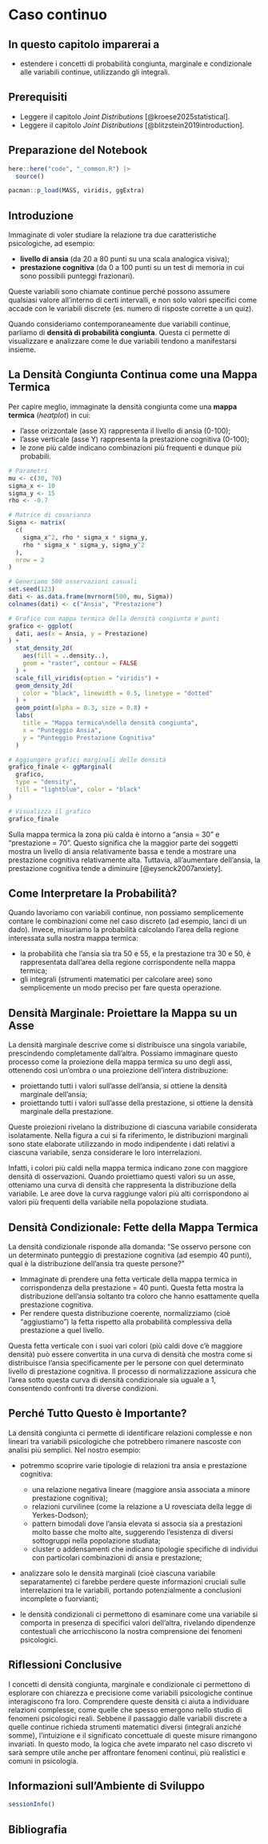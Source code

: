 # Caso continuo {#sec-prob-join-cont}

::: callout-important
## In questo capitolo imparerai a

- estendere i concetti di probabilità congiunta, marginale e condizionale alle variabili continue, utilizzando gli integrali.
:::

::: callout-tip
## Prerequisiti

- Leggere il capitolo *Joint Distributions* [@kroese2025statistical].
- Leggere il capitolo *Joint Distributions* [@blitzstein2019introduction].
:::

::: callout-caution
## Preparazione del Notebook

```r
here::here("code", "_common.R") |>
  source()

pacman::p_load(MASS, viridis, ggExtra)
```
:::


## Introduzione

Immaginate di voler studiare la relazione tra due caratteristiche psicologiche, ad esempio:

- **livello di ansia** (da 20 a 80 punti su una scala analogica visiva);
- **prestazione cognitiva** (da 0 a 100 punti su un test di memoria in cui sono possibili punteggi frazionari).

Queste variabili sono chiamate continue perché possono assumere qualsiasi valore all'interno di certi intervalli, e non solo valori specifici come accade con le variabili discrete (es. numero di risposte corrette a un quiz).

Quando consideriamo contemporaneamente due variabili continue, parliamo di **densità di probabilità congiunta**. Questa ci permette di visualizzare e analizzare come le due variabili tendono a manifestarsi insieme.

## La Densità Congiunta Continua come una Mappa Termica

Per capire meglio, immaginate la densità congiunta come una **mappa termica** (*heatplot*) in cui:

- l'asse orizzontale (asse X) rappresenta il livello di ansia (0-100);
- l'asse verticale (asse Y) rappresenta la prestazione cognitiva (0-100);
- le zone più calde indicano combinazioni più frequenti e dunque più probabili.

```r
# Parametri
mu <- c(30, 70)
sigma_x <- 10
sigma_y <- 15
rho <- -0.7

# Matrice di covarianza
Sigma <- matrix(
  c(
    sigma_x^2, rho * sigma_x * sigma_y,
    rho * sigma_x * sigma_y, sigma_y^2
  ),
  nrow = 2
)

# Generiamo 500 osservazioni casuali
set.seed(123)
dati <- as.data.frame(mvrnorm(500, mu, Sigma))
colnames(dati) <- c("Ansia", "Prestazione")

# Grafico con mappa termica della densità congiunta e punti
grafico <- ggplot(
  dati, aes(x = Ansia, y = Prestazione)
) +
  stat_density_2d(
    aes(fill = ..density..),
    geom = "raster", contour = FALSE
  ) +
  scale_fill_viridis(option = "viridis") +
  geom_density_2d(
    color = "black", linewidth = 0.5, linetype = "dotted"
  ) +
  geom_point(alpha = 0.3, size = 0.8) +
  labs(
    title = "Mappa termica\ndella densità congiunta",
    x = "Punteggio Ansia",
    y = "Punteggio Prestazione Cognitiva"
  )

# Aggiungere grafici marginali delle densità
grafico_finale <- ggMarginal(
  grafico,
  type = "density",
  fill = "lightblue", color = "black"
)

# Visualizza il grafico
grafico_finale
```

Sulla mappa termica la zona più calda è intorno a "ansia = 30" e "prestazione = 70". Questo significa che la maggior parte dei soggetti mostra un livello di  ansia relativamente bassa e tende a mostrare una prestazione cognitiva relativamente alta. Tuttavia, all'aumentare dell'ansia, la prestazione cognitiva tende a diminuire [@eysenck2007anxiety].

## Come Interpretare la Probabilità?

Quando lavoriamo con variabili continue, non possiamo semplicemente contare le combinazioni come nel caso discreto (ad esempio, lanci di un dado). Invece, misuriamo la probabilità calcolando l'area della regione interessata sulla nostra mappa termica:

- la probabilità che l'ansia sia tra 50 e 55, e la prestazione tra 30 e 50, è rappresentata dall'area della regione corrispondente nella mappa termica;
- gli integrali (strumenti matematici per calcolare aree) sono semplicemente un modo preciso per fare questa operazione.

## Densità Marginale: Proiettare la Mappa su un Asse

La densità marginale descrive come si distribuisce una singola variabile, prescindendo completamente dall'altra. Possiamo immaginare questo processo come la proiezione della mappa termica su uno degli assi, ottenendo così un'ombra o una proiezione dell'intera distribuzione:

- proiettando tutti i valori sull'asse dell'ansia, si ottiene la densità marginale dell'ansia;
- proiettando tutti i valori sull'asse della prestazione, si ottiene la densità marginale della prestazione.

Queste proiezioni rivelano la distribuzione di ciascuna variabile considerata isolatamente. Nella figura a cui si fa riferimento, le distribuzioni marginali sono state elaborate utilizzando in modo indipendente i dati relativi a ciascuna variabile, senza considerare le loro interrelazioni.

Infatti, i colori più caldi nella mappa termica indicano zone con maggiore densità di osservazioni. Quando proiettiamo questi valori su un asse, otteniamo una curva di densità che rappresenta la distribuzione della variabile. Le aree dove la curva raggiunge valori più alti corrispondono ai valori più frequenti della variabile nella popolazione studiata.

## Densità Condizionale: Fette della Mappa Termica

La densità condizionale risponde alla domanda: "Se osservo persone con un determinato punteggio di prestazione cognitiva (ad esempio 40 punti), qual è la distribuzione dell'ansia tra queste persone?"

- Immaginate di prendere una fetta verticale della mappa termica in corrispondenza della prestazione = 40 punti. Questa fetta mostra la distribuzione dell'ansia soltanto tra coloro che hanno esattamente quella prestazione cognitiva.
- Per rendere questa distribuzione coerente, normalizziamo (cioè "aggiustiamo") la fetta rispetto alla probabilità complessiva della prestazione a quel livello.

Questa fetta verticale con i suoi vari colori (più caldi dove c'è maggiore densità) può essere convertita in una curva di densità che mostra come si distribuisce l'ansia specificamente per le persone con quel determinato livello di prestazione cognitiva. Il processo di normalizzazione assicura che l'area sotto questa curva di densità condizionale sia uguale a 1, consentendo confronti tra diverse condizioni.

## Perché Tutto Questo è Importante?

La densità congiunta ci permette di identificare relazioni complesse e non lineari tra variabili psicologiche che potrebbero rimanere nascoste con analisi più semplici. Nel nostro esempio:

- potremmo scoprire varie tipologie di relazioni tra ansia e prestazione cognitiva:
  - una relazione negativa lineare (maggiore ansia associata a minore prestazione cognitiva);
  - relazioni curvilinee (come la relazione a U rovesciata della legge di Yerkes-Dodson);
  - pattern bimodali dove l'ansia elevata si associa sia a prestazioni molto basse che molto alte, suggerendo l'esistenza di diversi sottogruppi nella popolazione studiata;
  - cluster o addensamenti che indicano tipologie specifiche di individui con particolari combinazioni di ansia e prestazione;

- analizzare solo le densità marginali (cioè ciascuna variabile separatamente) ci farebbe perdere queste informazioni cruciali sulle interrelazioni tra le variabili, portando potenzialmente a conclusioni incomplete o fuorvianti;

- le densità condizionali ci permettono di esaminare come una variabile si comporta in presenza di specifici valori dell'altra, rivelando dipendenze contestuali che arricchiscono la nostra comprensione dei fenomeni psicologici.


## Riflessioni Conclusive

I concetti di densità congiunta, marginale e condizionale ci permettono di esplorare con chiarezza e precisione come variabili psicologiche continue interagiscono fra loro. Comprendere queste densità ci aiuta a individuare relazioni complesse, come quelle che spesso emergono nello studio di fenomeni psicologici reali. Sebbene il passaggio dalle variabili discrete a quelle continue richieda strumenti matematici diversi (integrali anziché somme), l'intuizione e il significato concettuale di queste misure rimangono invariati. In questo modo, la logica che avete imparato nel caso discreto vi sarà sempre utile anche per affrontare fenomeni continui, più realistici e comuni in psicologia.


## Informazioni sull'Ambiente di Sviluppo

```r
sessionInfo()
```

## Bibliografia {.unnumbered}
